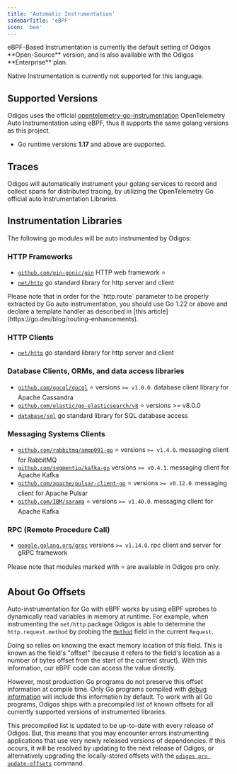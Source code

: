 ```yaml
---
title: 'Automatic Instrumentation'
sidebarTitle: 'eBPF'
icon: 'bee'
---
```



<Info>
  eBPF-Based Instrumentation is currently the default setting of Odigos **Open-Source** version, and is also available with the Odigos **Enterprise** plan.

  Native Instrumentation is currently not supported for this language.
</Info>

## Supported Versions

Odigos uses the official [opentelemetry-go-instrumentation](https://github.com/open-telemetry/opentelemetry-go-instrumentation) OpenTelemetry Auto Instrumentation using eBPF, thus it supports the same golang versions as this project.

- Go runtime versions **1.17** and above are supported.

<EbpfKernelVersionNote />

## Traces

Odigos will automatically instrument your golang services to record and collect spans for distributed tracing, by utilizing the OpenTelemetry Go official auto Instrumentation Libraries.

## Instrumentation Libraries

The following go modules will be auto instrumented by Odigos:

### HTTP Frameworks

- [`github.com/gin-gonic/gin`](https://pkg.go.dev/github.com/gin-gonic/gin) HTTP web framework ⭐️
- [`net/http`](https://pkg.go.dev/net/http) go standard library for http server and client

<Info>
  Please note that in order for the `http.route` parameter to be properly extracted by Go auto instrumentation, you should use Go 1.22 or above and
  declare a template handler as described in [this article](https://go.dev/blog/routing-enhancements).
</Info>

### HTTP Clients

- [`net/http`](https://pkg.go.dev/net/http) go standard library for http server and client

### Database Clients, ORMs, and data access libraries

- [`github.com/gocql/gocql`](https://pkg.go.dev/github.com/gocql/gocql) ⭐️ versions `>= v1.0.0`. database client library for Apache Cassandra
- [`github.com/elastic/go-elasticsearch/v8`](https://pkg.go.dev/github.com/elastic/go-elasticsearch/v8) ⭐️ versions >= v8.0.0
- [`database/sql`](https://pkg.go.dev/database/sql) go standard library for SQL database access

### Messaging Systems Clients

- [`github.com/rabbitmq/amqp091-go`](https://pkg.go.dev/github.com/rabbitmq/amqp091-go) ⭐️ versions `>= v1.4.0`. messaging client for RabbitMQ
- [`github.com/segmentio/kafka-go`](https://pkg.go.dev/github.com/segmentio/kafka-go) versions `>= v0.4.1`. messaging client for Apache Kafka
- [`github.com/apache/pulsar-client-go`](https://pkg.go.dev/github.com/apache/pulsar-client-go) ⭐️ versions `>= v0.12.0`. messaging client for Apache Pulsar
- [`github.com/IBM/sarama`](https://github.com/IBM/sarama) ⭐️ versions `>= v1.40.0`. messaging client for Apache Kafka

### RPC (Remote Procedure Call)

- [`google.golang.org/grpc`](https://pkg.go.dev/google.golang.org/grpc) versions `>= v1.14.0`. rpc client and server for gRPC framework

Please note that modules marked with ⭐️ are available in Odigos pro only.

## About Go Offsets

Auto-instrumentation for Go with eBPF works by using eBPF uprobes to dynamically read variables in memory at runtime. For example,
when instrumenting the `net/http` package Odigos is able to determine the `http.request.method` by probing the [`Method`](https://pkg.go.dev/net/http#Request) 
field in the current `Request`.

Doing so relies on knowing the exact memory location of this field. This is known as the field's "offset" (because it refers to the field's location as a
number of bytes offset from the start of the current struct). With this information, our eBPF code can access the value directly.

However, most production Go programs do not preserve this offset information at compile time. Only Go programs compiled with [debug information](https://go.dev/doc/gdb)
will include this information by default. To work with all Go programs, Odigos ships with a precompiled list of known offsets for all currently supported
versions of instrumented libraries.

This precompiled list is updated to be up-to-date with every release of Odigos. But, this means that you may encounter errors instrumenting applications
that use very newly released versions of dependencies. If this occurs, it will be resolved by updating to the next release of Odigos, or alternatively
upgrading the locally-stored offsets with the [`odigos pro update-offsets`](/cli/odigos_pro_update-offsets) command.
